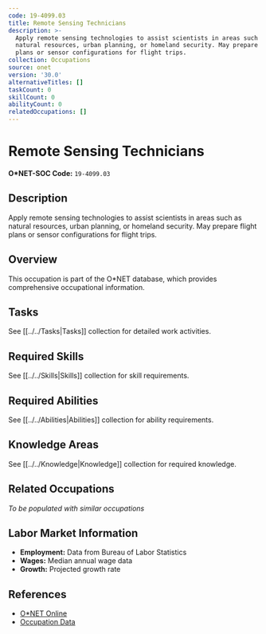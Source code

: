 ```yaml
---
code: 19-4099.03
title: Remote Sensing Technicians
description: >-
  Apply remote sensing technologies to assist scientists in areas such as
  natural resources, urban planning, or homeland security. May prepare flight
  plans or sensor configurations for flight trips.
collection: Occupations
source: onet
version: '30.0'
alternativeTitles: []
taskCount: 0
skillCount: 0
abilityCount: 0
relatedOccupations: []
---
```

# Remote Sensing Technicians

**O*NET-SOC Code:** `19-4099.03`

## Description

Apply remote sensing technologies to assist scientists in areas such as natural resources, urban planning, or homeland security. May prepare flight plans or sensor configurations for flight trips.

## Overview

This occupation is part of the O*NET database, which provides comprehensive occupational information.

## Tasks

See [[../../Tasks|Tasks]] collection for detailed work activities.

## Required Skills

See [[../../Skills|Skills]] collection for skill requirements.

## Required Abilities

See [[../../Abilities|Abilities]] collection for ability requirements.

## Knowledge Areas

See [[../../Knowledge|Knowledge]] collection for required knowledge.

## Related Occupations

*To be populated with similar occupations*

## Labor Market Information

- **Employment:** Data from Bureau of Labor Statistics
- **Wages:** Median annual wage data
- **Growth:** Projected growth rate

## References

- [O*NET Online](https://www.onetonline.org/link/summary/19-4099.03)
- [Occupation Data](https://www.onetcenter.org/)
